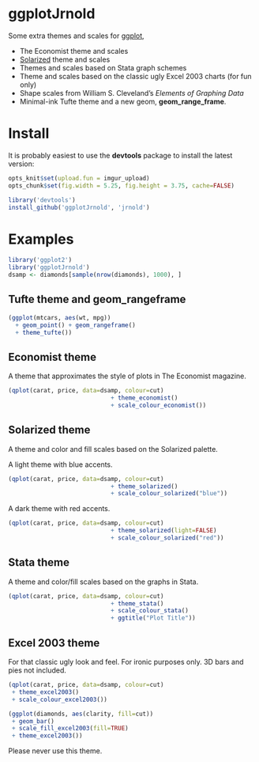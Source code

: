 # ggplotJrnold

Some extra themes and scales for [ggplot](http://had.co.nz/ggplot2/),

- The Economist theme and scales
- [Solarized](http://ethanschoonover.com/solarized) theme and scales
- Themes and scales based on Stata graph schemes
- Theme and scales based on the classic ugly Excel 2003 charts (for fun only)
- Shape scales from William S. Cleveland's *Elements of Graphing Data*
- Minimal-ink Tufte theme and a new geom, **geom_range_frame**.

# Install 

It is probably easiest to use the **devtools** package to install the latest version:

```r
opts_knit$set(upload.fun = imgur_upload)
opts_chunk$set(fig.width = 5.25, fig.height = 3.75, cache=FALSE)
```

```r
library('devtools')
install_github('ggplotJrnold', 'jrnold')
```

# Examples

```r
library('ggplot2')
library('ggplotJrnold')
dsamp <- diamonds[sample(nrow(diamonds), 1000), ]
```

## Tufte theme and geom_rangeframe

```r
(ggplot(mtcars, aes(wt, mpg))
  + geom_point() + geom_rangeframe()
  + theme_tufte())
```

## Economist theme

A theme that approximates the style of plots in The Economist
magazine.

```r
(qplot(carat, price, data=dsamp, colour=cut)
                             + theme_economist()
                             + scale_colour_economist())
```

## Solarized theme

A theme and color and fill scales based on the Solarized palette.

A light theme with blue accents. 

```r
(qplot(carat, price, data=dsamp, colour=cut)
                             + theme_solarized()
                             + scale_colour_solarized("blue"))
```

A dark theme with red accents.

```r
(qplot(carat, price, data=dsamp, colour=cut)
                             + theme_solarized(light=FALSE)
                             + scale_colour_solarized("red"))
```

## Stata theme 

A theme and color/fill scales based on the graphs in Stata.

```r
(qplot(carat, price, data=dsamp, colour=cut)
                             + theme_stata() 
                             + scale_colour_stata()
                             + ggtitle("Plot Title"))
```

## Excel 2003 theme

For that classic ugly look and feel. For ironic purposes only. 3D bars
and pies not included.

```r
(qplot(carat, price, data=dsamp, colour=cut)
 + theme_excel2003() 
 + scale_colour_excel2003())

```

```r
(ggplot(diamonds, aes(clarity, fill=cut)) 
 + geom_bar()
 + scale_fill_excel2003(fill=TRUE)
 + theme_excel2003())

```

Please never use this theme.

